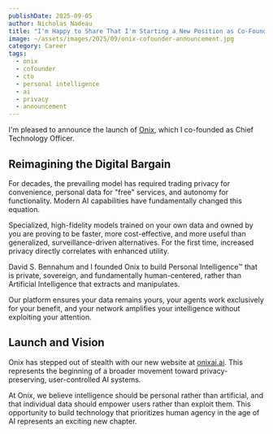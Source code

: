 ```yaml
---
publishDate: 2025-09-05
author: Nicholas Nadeau
title: "I'm Happy to Share That I'm Starting a New Position as Co-Founder / CTO at Onix"
image: ~/assets/images/2025/09/onix-cofounder-announcement.jpg
category: Career
tags:
  - onix
  - cofounder
  - cto
  - personal intelligence
  - ai
  - privacy
  - announcement
---
```


I'm pleased to announce the launch of [Onix](https://onixai.ai/), which I co-founded as Chief Technology Officer.

## Reimagining the Digital Bargain

For decades, the prevailing model has required trading privacy for convenience, personal data for "free" services, and autonomy for functionality. Modern AI capabilities have fundamentally changed this equation.

Specialized, high-fidelity models trained on your own data and owned by you are proving to be faster, more cost-effective, and more useful than generalized, surveillance-driven alternatives. For the first time, increased privacy directly correlates with enhanced utility.

David S. Bennahum and I founded Onix to build Personal Intelligence™ that is private, sovereign, and fundamentally human-centered, rather than Artificial Intelligence that extracts and manipulates.

Our platform ensures your data remains yours, your agents work exclusively for your benefit, and your network amplifies your intelligence without exploiting your attention.

## Launch and Vision

Onix has stepped out of stealth with our new website at [onixai.ai](https://onixai.ai/). This represents the beginning of a broader movement toward privacy-preserving, user-controlled AI systems.

At Onix, we believe intelligence should be personal rather than artificial, and that individual data should empower users rather than exploit them. This opportunity to build technology that prioritizes human agency in the age of AI represents an exciting new chapter.
